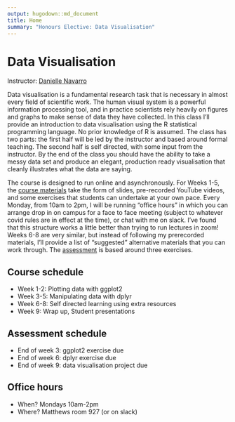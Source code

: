 ```yaml
---
output: hugodown::md_document
title: Home
summary: "Honours Elective: Data Visualisation"
---
```


# Data Visualisation

Instructor: [Danielle Navarro](https://djnavarro.net)

Data visualisation is a fundamental research task that is necessary in almost every field of scientific work. The human visual system is a powerful information processing tool, and in practice scientists rely heavily on figures and graphs to make sense of data they have collected. In this class I'll provide an introduction to data visualisation using the R statistical programming language. No prior knowledge of R is assumed. The class has two parts: the first half will be led by the instructor and based around formal teaching. The second half is self directed, with some input from the instructor. By the end of the class you should have the ability to take a messy data set and produce an elegant, production ready visualisation that cleanly illustrates what the data are saying.

The course is designed to run online and asynchronously. For Weeks 1-5, the [course materials](/materials) take the form of slides, pre-recorded YouTube videos, and some exercises that students can undertake at your own pace. Every Monday, from 10am to 2pm, I will be running "office hours" in which you can arrange drop in on campus for a face to face meeting (subject to whatever covid rules are in effect at the time), or chat with me on slack. I've found that this structure works a little better than trying to run lectures in zoom! Weeks 6-8 are very similar, but instead of following my prerecorded materials, I'll provide a list of "suggested" alternative materials that you can work through. The [assessment](/assessment) is based around three exercises.


## Course schedule

- Week 1-2: Plotting data with ggplot2
- Week 3-5: Manipulating data with dplyr
- Week 6-8: Self directed learning using extra resources 
- Week 9: Wrap up, Student presentations

## Assessment schedule

- End of week 3: ggplot2 exercise due
- End of week 6: dplyr exercise due
- End of week 9: data visualisation project due
 
## Office hours

- When? Mondays 10am-2pm
- Where? Matthews room 927 (or on slack)



<br><br><br>
